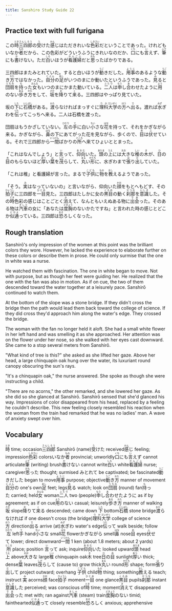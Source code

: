 ```yaml
---
title: Sanshiro Study Guide 22
---
```


## Practice text with full furigana

<p>
この<ruby><rb>時</rb><rt>とき</rt></ruby><ruby><rb>三四郎</rb><rt>さんしろう</rt></ruby>の<ruby><rb>受</rb><rt>う</rt></ruby>けた<ruby><rb>感</rb><rt>かん</rt></ruby>じはただきれいな<ruby><rb>色彩</rb><rt>しきさい</rt></ruby>だということであった。けれどもいなか<ruby><rb>者</rb><rt>もの</rt></ruby>だから、この色彩がどういうふうにきれいなのだか、<ruby><rb>口</rb><rt>くち</rt></ruby>にも<ruby><rb>言</rb><rt>い</rt></ruby>えず、<ruby><rb>筆</rb><rt>ふで</rt></ruby>にも<ruby><rb>書</rb><rt>か</rt></ruby>けない。ただ<ruby><rb>白</rb><rt>しろ</rt></ruby>いほうが<ruby><rb>看護婦</rb><rt>かんごふ</rt></ruby>だと<ruby><rb>思</rb><rt>おも</rt></ruby>ったばかりである。
</p>

<p>
三四郎はまたみとれていた。すると白いほうが<ruby><rb>動</rb><rt>うご</rt></ruby>きだした。<ruby><rb>用事</rb><rt>ようじ</rt></ruby>のあるような<ruby><rb>動</rb><rt>うご</rt></ruby>き<ruby><rb>方</rb><rt>かた</rt></ruby>ではなかった。<ruby><rb>自分</rb><rt>じぶん</rt></ruby>の<ruby><rb>足</rb><rt>あし</rt></ruby>がいつのまにか動いたというふうであった。<ruby><rb>見</rb><rt>み</rt></ruby>ると<ruby><rb>団扇</rb><rt>うちわ</rt></ruby>を<ruby><rb>持</rb><rt>も</rt></ruby>った<ruby><rb>女</rb><rt>おんな</rt></ruby>もいつのまにかまた動いている。<ruby><rb>二人</rb><rt>ふたり</rt></ruby>は<ruby><rb>申</rb><rt>もう</rt></ruby>し<ruby><rb>合</rb><rt>あ</rt></ruby>わせたように<ruby><rb>用</rb><rt>よう</rt></ruby>のない<ruby><rb>歩</rb><rt>ある</rt></ruby>き<ruby><rb>方</rb><rt>かた</rt></ruby>をして、<ruby><rb>坂</rb><rt>さか</rt></ruby>を<ruby><rb>降</rb><rt>お</rt></ruby>りて<ruby><rb>来</rb><rt>く</rt></ruby>る。三四郎はやっぱり見ていた。
</p>

<p>
坂の<ruby><rb>下</rb><rt>した</rt></ruby>に<ruby><rb>石橋</rb><rt>いしばし</rt></ruby>がある。<ruby><rb>渡</rb><rt>わた</rt></ruby>らなければまっすぐに<ruby><rb>理科</rb><rt>りか</rt></ruby><ruby><rb>大学</rb><rt>だいがく</rt></ruby>の<ruby><rb>方</rb><rt>ほう</rt></ruby>へ<ruby><rb>出</rb><rt>で</rt></ruby>る。渡れば<ruby><rb>水</rb><rt>みず</rt></ruby>ぎわを<ruby><rb>伝</rb><rt>つた</rt></ruby>ってこっちへ来る。二人は石橋を渡った。
</p>

<p>
団扇はもうかざしていない。<ruby><rb>左</rb><rt>ひだり</rt></ruby>の<ruby><rb>手</rb><rt>て</rt></ruby>に白い<ruby><rb>小</rb><rt>ちい</rt></ruby>さな<ruby><rb>花</rb><rt>はな</rt></ruby>を持って、それをかぎながら来る。かぎながら、<ruby><rb>鼻</rb><rt>はな</rt></ruby>の下にあてがった花を見ながら、歩くので、<ruby><rb>目</rb><rt>め</rt></ruby>は<ruby><rb>伏</rb><rt>ふ</rt></ruby>せている。それで三四郎から<ruby><rb>一間</rb><rt>いっけん</rt></ruby>ばかりの<ruby><rb>所</rb><rt>ところ</rt></ruby>へ来てひょいととまった。
</p>

<p>
「これはなんでしょう」と<ruby><rb>言</rb><rt>い</rt></ruby>って、<ruby><rb>仰向</rb><rt>あおむ</rt></ruby>いた。<ruby><rb>頭</rb><rt>あたま</rt></ruby>の<ruby><rb>上</rb><rt>うえ</rt></ruby>には<ruby><rb>大</rb><rt>おお</rt></ruby>きな<ruby><rb>椎</rb><rt>しい</rt></ruby>の<ruby><rb>木</rb><rt>き</rt></ruby>が、<ruby><rb>日</rb><rt>ひ</rt></ruby>の<ruby><rb>目</rb><rt>め</rt></ruby>のもらないほど<ruby><rb>厚</rb><rt>あつ</rt></ruby>い<ruby><rb>葉</rb><rt>は</rt></ruby>を<ruby><rb>茂</rb><rt>しげ</rt></ruby>らして、<ruby><rb>丸</rb><rt>まる</rt></ruby>い<ruby><rb>形</rb><rt>かたち</rt></ruby>に、水ぎわまで<ruby><rb>張</rb><rt>は</rt></ruby>り<ruby><rb>出</rb><rt>だ</rt></ruby>していた。
</p>

<p>
「これは椎」と看護婦が言った。まるで<ruby><rb>子供</rb><rt>こども</rt></ruby>に<ruby><rb>物</rb><rt>もの</rt></ruby>を<ruby><rb>教</rb><rt>おし</rt></ruby>えるようであった。
</p>

<p>
「そう。<ruby><rb>実</rb><rt>み</rt></ruby>はなっていないの」と言いながら、仰向いた<ruby><rb>顔</rb><rt>かお</rt></ruby>をもとへもどす、その<ruby><rb>拍子</rb><rt>ひょうし</rt></ruby>に三四郎を<ruby><rb>一目</rb><rt>ひとめ</rt></ruby>見た。三四郎はたしかに女の<ruby><rb>黒目</rb><rt>くろめ</rt></ruby>の動く<ruby><rb>刹那</rb><rt>せつな</rt></ruby>を<ruby><rb>意識</rb><rt>いしき</rt></ruby>した。その<ruby><rb>時</rb><rt>とき</rt></ruby>色彩の感じはことごとく<ruby><rb>消</rb><rt>き</rt></ruby>えて、なんともいえぬある物に<ruby><rb>出会</rb><rt>であ</rt></ruby>った。そのある物は<ruby><rb>汽車</rb><rt>きしゃ</rt></ruby>の女に「あなたは<ruby><rb>度胸</rb><rt>どきょう</rt></ruby>のないかたですね」と言われた時の感じとどこか<ruby><rb>似通</rb><rt>にかよ</rt></ruby>っている。三四郎は<ruby><rb>恐</rb><rt>おそ</rt></ruby>ろしくなった。
</p>


## Rough translation

Sanshirō's only impression of the women at this point was the brilliant colors they wore. However, he lacked the experience to elaborate further on these colors or describe them in prose. He could only surmise that the one in white was a nurse.  

He watched them with fascination. The one in white began to move. Not with purpose, but as though her feet were guiding her. He realized that the one with the fan was also in motion. As if on cue, the two of them descended toward the water together at a leisurely pace. Sanshirō continued to watch them.

At the bottom of the slope was a stone bridge. If they didn't cross the bridge then the path would lead them back toward the college of science. If they did cross they'd approach him along the water's edge. They crossed the bridge.

The woman with the fan no longer held it aloft. She had a small white flower in her left hand and was smelling it as she approached. Her attention was on the flower under her nose, so she walked with her eyes cast downward. She came to a stop several meters from Sanshirō.

"What kind of tree is this?" she asked as she lifted her gaze. Above her head, a large chinquapin oak hung over the water, its luxuriant round canopy obscuring the sun's rays.

"It's a chinquapin oak," the nurse answered. She spoke as though she were instructing a child.

"There are no acorns," the other remarked, and she lowered her gaze. As she did so she glanced at Sanshirō. Sanshirō sensed that she'd glanced his way. Impressions of color disappeared from his head, replaced by a feeling he couldn't describe. This new feeling closely resembled his reaction when the woman from the train had remarked that he was no ladies' man. A wave of anxiety swept over him.      


## Vocabulary

<p>
<span class="vocabstudy"><ruby><rb>時</rb><rt>とき</rt></ruby>&nbsp;time; occasion</span><span class="vocabstudy"><ruby><rb>三四郎</rb><rt>さんしろう</rt></ruby>&nbsp;Sanshirō (name)</span><span class="vocabstudy"><ruby><rb>受</rb><rt>う</rt></ruby>けた&nbsp;received</span><span class="vocabstudy"><ruby><rb>感</rb><rt>かん</rt></ruby>じ&nbsp;feeling; impression</span><span class="vocabstudy"><ruby><rb>色彩</rb><rt>しきさい</rt></ruby>&nbsp;colors</span><span class="vocabstudy">いなか<ruby><rb>者</rb><rt>もの</rt></ruby>&nbsp;provincial; unworldly</span><span class="vocabstudy"><ruby><rb>口</rb><rt>くち</rt></ruby>にも<ruby><rb>言</rb><rt>い</rt></ruby>えず&nbsp;cannot articulate</span><span class="vocabstudy"><ruby><rb>筆</rb><rt>ふで</rt></ruby>&nbsp;(writing) brush</span><span class="vocabstudy"><ruby><rb>書</rb><rt>か</rt></ruby>けない&nbsp;cannot write</span><span class="vocabstudy"><ruby><rb>白</rb><rt>しろ</rt></ruby>い&nbsp;white</span><span class="vocabstudy"><ruby><rb>看護婦</rb><rt>かんごふ</rt></ruby>&nbsp;nurse; caregiver</span><span class="vocabstudy"><ruby><rb>思</rb><rt>おも</rt></ruby>った&nbsp;thought; surmised</span>
<span class="vocabstudy">みとれて&nbsp;be captivated; be fascinated</span><span class="vocabstudy"><ruby><rb>動</rb><rt>うご</rt></ruby>きだした&nbsp;began to move</span><span class="vocabstudy"><ruby><rb>用事</rb><rt>ようじ</rt></ruby>&nbsp;purpose; objective</span><span class="vocabstudy"><ruby><rb>動</rb><rt>うご</rt></ruby>き<ruby><rb>方</rb><rt>かた</rt></ruby>&nbsp;manner of movement</span><span class="vocabstudy"><ruby><rb>自分</rb><rt>じぶん</rt></ruby>の&nbsp;one's own</span><span class="vocabstudy"><ruby><rb>足</rb><rt>あし</rt></ruby>&nbsp;feet; legs</span><span class="vocabstudy"><ruby><rb>見</rb><rt>み</rt></ruby>る&nbsp;watch; look on</span><span class="vocabstudy"><ruby><rb>団扇</rb><rt>うちわ</rt></ruby>&nbsp;(round) fan</span><span class="vocabstudy"><ruby><rb>持</rb><rt>も</rt></ruby>った&nbsp;carried; held</span><span class="vocabstudy"><ruby><rb>女</rb><rt>おんな</rt></ruby>&nbsp;woman</span><span class="vocabstudy"><ruby><rb>二人</rb><rt>ふたり</rt></ruby>&nbsp;two (people)</span><span class="vocabstudy"><ruby><rb>申</rb><rt>もう</rt></ruby>し<ruby><rb>合</rb><rt>あ</rt></ruby>わせたように&nbsp;as if by agreement; as if on cue</span><span class="vocabstudy"><ruby><rb>用</rb><rt>よう</rt></ruby>のない&nbsp;casual; leisurely</span><span class="vocabstudy"><ruby><rb>歩</rb><rt>ある</rt></ruby>き<ruby><rb>方</rb><rt>かた</rt></ruby>&nbsp;manner of walking</span><span class="vocabstudy"><ruby><rb>坂</rb><rt>さか</rt></ruby>&nbsp;slope</span><span class="vocabstudy"><ruby><rb>降</rb><rt>お</rt></ruby>りて<ruby><rb>来</rb><rt>く</rt></ruby>る&nbsp;descended; came down</span>
<span class="vocabstudy"><ruby><rb>下</rb><rt>した</rt></ruby>&nbsp;bottom</span><span class="vocabstudy"><ruby><rb>石橋</rb><rt>いしばし</rt></ruby>&nbsp;stone bridge</span><span class="vocabstudy"><ruby><rb>渡</rb><rt>わた</rt></ruby>らなければ&nbsp;if one doesn't cross (the bridge)</span><span class="vocabstudy"><ruby><rb>理科</rb><rt>りか</rt></ruby><ruby><rb>大学</rb><rt>だいがく</rt></ruby>&nbsp;college of science</span><span class="vocabstudy"><ruby><rb>方</rb><rt>ほう</rt></ruby>&nbsp;direction</span><span class="vocabstudy"><ruby><rb>出</rb><rt>で</rt></ruby>る&nbsp;arrive (at)</span><span class="vocabstudy"><ruby><rb>水</rb><rt>みず</rt></ruby>ぎわ&nbsp;water's edge</span><span class="vocabstudy"><ruby><rb>伝</rb><rt>つた</rt></ruby>って&nbsp;walk beside; follow</span>
<span class="vocabstudy"><ruby><rb>左</rb><rt>ひだり</rt></ruby>&nbsp;left</span><span class="vocabstudy"><ruby><rb>手</rb><rt>て</rt></ruby>&nbsp;hand</span><span class="vocabstudy"><ruby><rb>小</rb><rt>ちい</rt></ruby>さな&nbsp;small</span><span class="vocabstudy"><ruby><rb>花</rb><rt>はな</rt></ruby>&nbsp;flower</span><span class="vocabstudy">かぎながら&nbsp;smell</span><span class="vocabstudy"><ruby><rb>鼻</rb><rt>はな</rt></ruby>&nbsp;nose</span><span class="vocabstudy"><ruby><rb>目</rb><rt>め</rt></ruby>&nbsp;eyes</span><span class="vocabstudy"><ruby><rb>伏</rb><rt>ふ</rt></ruby>せて&nbsp;lower; direct downward</span><span class="vocabstudy"><ruby><rb>一間</rb><rt>いっけん</rt></ruby>&nbsp;1 ken (about 1.8 meters; about 2 yards)</span><span class="vocabstudy"><ruby><rb>所</rb><rt>ところ</rt></ruby>&nbsp;place; position</span>
<span class="vocabstudy"><ruby><rb>言</rb><rt>い</rt></ruby>って&nbsp;ask; inquire</span><span class="vocabstudy"><ruby><rb>仰向</rb><rt>あおむ</rt></ruby>いた&nbsp;looked upward</span><span class="vocabstudy"><ruby><rb>頭</rb><rt>あたま</rt></ruby>&nbsp;head</span><span class="vocabstudy"><ruby><rb>上</rb><rt>うえ</rt></ruby>&nbsp;above</span><span class="vocabstudy"><ruby><rb>大</rb><rt>おお</rt></ruby>きな&nbsp;large</span><span class="vocabstudy"><ruby><rb>椎</rb><rt>しい</rt></ruby>&nbsp;chinquapin oak</span><span class="vocabstudy"><ruby><rb>木</rb><rt>き</rt></ruby>&nbsp;tree</span><span class="vocabstudy"><ruby><rb>日</rb><rt>ひ</rt></ruby>の<ruby><rb>目</rb><rt>め</rt></ruby>&nbsp;sunlight</span><span class="vocabstudy"><ruby><rb>厚</rb><rt>あつ</rt></ruby>い&nbsp;thick; dense</span><span class="vocabstudy"><ruby><rb>葉</rb><rt>は</rt></ruby>&nbsp;leaves</span><span class="vocabstudy"><ruby><rb>茂</rb><rt>しげ</rt></ruby>らして&nbsp;(cause to) grow thick</span><span class="vocabstudy"><ruby><rb>丸</rb><rt>まる</rt></ruby>い&nbsp;round</span><span class="vocabstudy"><ruby><rb>形</rb><rt>かたち</rt></ruby>&nbsp;shape; form</span><span class="vocabstudy"><ruby><rb>張</rb><rt>は</rt></ruby>り<ruby><rb>出</rb><rt>だ</rt></ruby>して&nbsp;project outward; overhang</span>
<span class="vocabstudy"><ruby><rb>子供</rb><rt>こども</rt></ruby>&nbsp;child</span><span class="vocabstudy"><ruby><rb>物</rb><rt>もの</rt></ruby>&nbsp;thing; something</span><span class="vocabstudy"><ruby><rb>教</rb><rt>おし</rt></ruby>える&nbsp;teach; instruct</span>
<span class="vocabstudy"><ruby><rb>実</rb><rt>み</rt></ruby>&nbsp;acorns</span><span class="vocabstudy"><ruby><rb>顔</rb><rt>かお</rt></ruby>&nbsp;face</span><span class="vocabstudy"><ruby><rb>拍子</rb><rt>ひょうし</rt></ruby>&nbsp;moment</span><span class="vocabstudy"><ruby><rb>一目</rb><rt>ひとめ</rt></ruby>&nbsp;one glance</span><span class="vocabstudy"><ruby><rb>黒目</rb><rt>くろめ</rt></ruby>&nbsp;pupils</span><span class="vocabstudy"><ruby><rb>刹那</rb><rt>せつな</rt></ruby>&nbsp;instant</span><span class="vocabstudy"><ruby><rb>意識</rb><rt>いしき</rt></ruby>した&nbsp;perceived; was conscious of</span><span class="vocabstudy"><ruby><rb>時</rb><rt>とき</rt></ruby>&nbsp;time; moment</span><span class="vocabstudy"><ruby><rb>消</rb><rt>き</rt></ruby>えて&nbsp;disappeared</span><span class="vocabstudy"><ruby><rb>出会</rb><rt>であ</rt></ruby>った&nbsp;met with; ran against</span><span class="vocabstudy"><ruby><rb>汽車</rb><rt>きしゃ</rt></ruby>&nbsp;(steam) train</span><span class="vocabstudy"><ruby><rb>度胸</rb><rt>どきょう</rt></ruby>のない&nbsp;timid; fainthearted</span><span class="vocabstudy"><ruby><rb>似通</rb><rt>にかよ</rt></ruby>って&nbsp;closely resemble</span><span class="vocabstudy"><ruby><rb>恐</rb><rt>おそ</rt></ruby>ろしく&nbsp;anxious; apprehensive</span>
</p>
